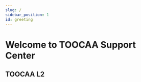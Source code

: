 ```yaml
---
slug: /
sidebar_position: 1
id: greeting
---
```


# Welcome to TOOCAA Support Center

## TOOCAA L2

<cardbox>
  <card
    href="https://wiki.toocaa.com/en/toocaa-l2/"
    title="TOOCAA L2"
    img={'http://wiki-toocaa.oss-cn-hongkong.aliyuncs.com/wiki/20241221-111714.png'}
  />

<card
  href="./i18n/en/docusaurus-plugin-content-docs/current/toocaa-l2/TOOCAA-L2-Accessories"
  title="Accessories"
  img="http://wiki-toocaa.oss-cn-hongkong.aliyuncs.com/wiki/20241220-171848.jpg"
/>


<card
  href="./i18n/en/docusaurus-plugin-content-docs/current/toocaa-l2/TOOCAA-L2-Accessories/Laser-Module"
  title="TOOCAA L2 Laser Module"
  img="http://wiki-toocaa.oss-cn-hongkong.aliyuncs.com/wiki/11111.png"
/>

</cardbox>
